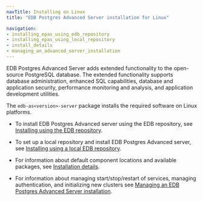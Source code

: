 ```yaml
---
navTitle: Installing on Linux
title: "EDB Postgres Advanced Server installation for Linux"

navigation:
- installing_epas_using_edb_repository
- installing_epas_using_local_repository
- install_details
- managing_an_advanced_server_installation
---
```


EDB Postgres Advanced Server adds extended functionality to the open-source PostgreSQL database. The extended functionality supports database administration, enhanced SQL capabilities, database and application security, performance monitoring and analysis, and application development utilities.

The `edb-as<version>-server` package installs the required software on Linux platforms.


-    To install EDB Postgres Advanced server using the EDB repository, see [Installing using the EDB repository](/epas/latest/epas_inst_linux/installing_epas_using_edb_repository).

-    To set up a local repository and install EDB Postgres Advanced server, see  [Installing using a local EDB repository](/epas/latest/epas_inst_linux/installing_epas_using_local_repository).

-    For information about default component locations and available packages, see [Installation details](/epas/latest/epas_inst_linux/install_details).

-    For information about managing start/stop/restart of services, managing authentication, and initializing new clusters see [Managing an EDB Postgres Advanced Server installation](/epas/latest/epas_inst_linux/managing_an_advanced_server_installation).